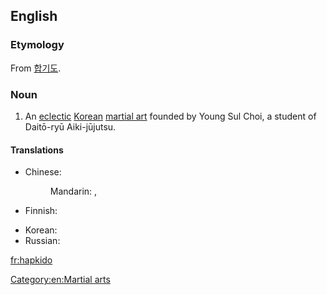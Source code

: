 ==English==
{{wikipedia}}

===Etymology===
From {{etyl|ko|en}} [[합기도]].

===Noun===
{{en-noun}}

# An [[eclectic]] [[Korean]] [[martial art]] founded by Young Sul Choi, a student of Daitō-ryū Aiki-jūjutsu.

====Translations====
{{trans-top|martial art}}
* Chinese: 
*: Mandarin: {{t|cmn|合氣道|sc=Hani}}, {{t|cmn|合气道|tr=héqìdào|sc=Hani}}
* Finnish: {{t|fi|hapkido}}
{{trans-mid}}
* Korean: {{t+|ko|합기도|tr=[[合氣道]] hapgido}}
* Russian: {{t|ru|хапкидо|n|tr=xapkidó}}
{{trans-bottom}}

[[Category:en:Martial arts]]

[[fr:hapkido]]